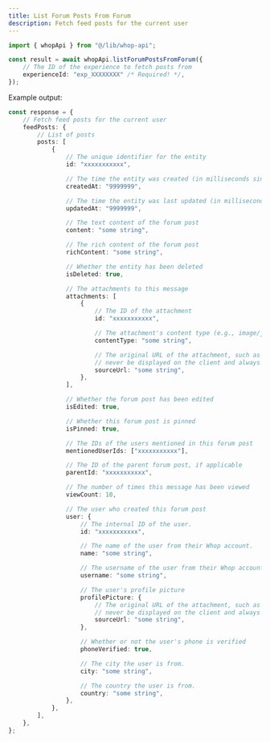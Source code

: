 ```yaml
---
title: List Forum Posts From Forum
description: Fetch feed posts for the current user
---
```


```typescript
import { whopApi } from "@/lib/whop-api";

const result = await whopApi.listForumPostsFromForum({
	// The ID of the experience to fetch posts from
	experienceId: "exp_XXXXXXXX" /* Required! */,
});

```

Example output:

```typescript
const response = {
	// Fetch feed posts for the current user
	feedPosts: {
		// List of posts
		posts: [
			{
				// The unique identifier for the entity
				id: "xxxxxxxxxxx",

				// The time the entity was created (in milliseconds since Unix epoch)
				createdAt: "9999999",

				// The time the entity was last updated (in milliseconds since Unix epoch)
				updatedAt: "9999999",

				// The text content of the forum post
				content: "some string",

				// The rich content of the forum post
				richContent: "some string",

				// Whether the entity has been deleted
				isDeleted: true,

				// The attachments to this message
				attachments: [
					{
						// The ID of the attachment
						id: "xxxxxxxxxxx",

						// The attachment's content type (e.g., image/jpg, video/mp4)
						contentType: "some string",

						// The original URL of the attachment, such as a direct link to S3. This should
						// never be displayed on the client and always passed to an Imgproxy transformer.
						sourceUrl: "some string",
					},
				],

				// Whether the forum post has been edited
				isEdited: true,

				// Whether this forum post is pinned
				isPinned: true,

				// The IDs of the users mentioned in this forum post
				mentionedUserIds: ["xxxxxxxxxxx"],

				// The ID of the parent forum post, if applicable
				parentId: "xxxxxxxxxxx",

				// The number of times this message has been viewed
				viewCount: 10,

				// The user who created this forum post
				user: {
					// The internal ID of the user.
					id: "xxxxxxxxxxx",

					// The name of the user from their Whop account.
					name: "some string",

					// The username of the user from their Whop account.
					username: "some string",

					// The user's profile picture
					profilePicture: {
						// The original URL of the attachment, such as a direct link to S3. This should
						// never be displayed on the client and always passed to an Imgproxy transformer.
						sourceUrl: "some string",
					},

					// Whether or not the user's phone is verified
					phoneVerified: true,

					// The city the user is from.
					city: "some string",

					// The country the user is from.
					country: "some string",
				},
			},
		],
	},
};

```
